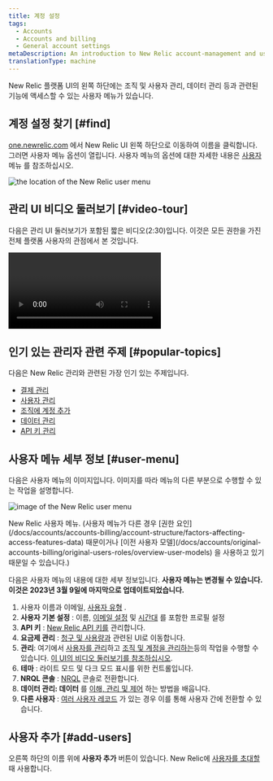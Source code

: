 ```yaml
---
title: 계정 설정
tags:
  - Accounts
  - Accounts and billing
  - General account settings
metaDescription: An introduction to New Relic account-management and user-management settings.
translationType: machine
---
```




New Relic 플랫폼 UI의 왼쪽 하단에는 조직 및 사용자 관리, 데이터 관리 등과 관련된 기능에 액세스할 수 있는 사용자 메뉴가 있습니다.

## 계정 설정 찾기 [#find]

[one.newrelic.com](https://one.newrelic.com) 에서 New Relic UI 왼쪽 하단으로 이동하여 이름을 클릭합니다. 그러면 사용자 메뉴 옵션이 열립니다. 사용자 메뉴의 옵션에 대한 자세한 내용은 [사용자](#user-menu) 메뉴 를 참조하십시오.

<img
  title="the location of the New Relic user menu"
  alt="the location of the New Relic user menu"
  src={accountsUserMenuLocation}
/>

## 관리 UI 비디오 둘러보기 [#video-tour]

다음은 관리 UI 둘러보기가 포함된 짧은 비디오(2:30)입니다. 이것은 모든 권한을 가진 전체 플랫폼 사용자의 관점에서 본 것입니다.

<Video
  type="wistia"
  id="og6og234xc"
/>

## 인기 있는 관리자 관련 주제 [#popular-topics]

다음은 New Relic 관리와 관련된 가장 인기 있는 주제입니다.

* [결제 관리](/docs/accounts/accounts-billing/new-relic-one-pricing-billing/new-relic-one-pricing-billing#usage-ui)
* [사용자 관리](/docs/accounts/accounts-billing/new-relic-one-user-management/introduction-managing-users)
* [조직에 계정 추가](/docs/accounts/accounts-billing/account-structure/add-accounts)
* [데이터 관리](/docs/data-apis/manage-data/manage-your-data)
* [API 키 관리](/docs/apis/intro-apis/new-relic-api-keys)

## 사용자 메뉴 세부 정보 [#user-menu]

다음은 사용자 메뉴의 이미지입니다. 이미지를 따라 메뉴의 다른 부분으로 수행할 수 있는 작업을 설명합니다.

<img
  title="image of the New Relic user menu"
  alt="image of the New Relic user menu"
  src={accountsUserMenu}
/>

<figcaption>
  New Relic 사용자 메뉴. (사용자 메뉴가 다른 경우 [권한 요인](/docs/accounts/accounts-billing/account-structure/factors-affecting-access-features-data) 때문이거나 [이전 사용자 모델](/docs/accounts/original-accounts-billing/original-users-roles/overview-user-models) 을 사용하고 있기 때문일 수 있습니다.)
</figcaption>

다음은 사용자 메뉴의 내용에 대한 세부 정보입니다. **사용자 메뉴는 변경될 수 있습니다. 이것은 2023년 3월 9일에 마지막으로 업데이트되었습니다.**

1. 사용자 이름과 이메일, [사용자 유형](/docs/accounts/accounts-billing/new-relic-one-user-management/user-type) .
2. **사용자 기본 설정** : 이름, [이메일 설정](/docs/accounts/accounts/account-maintenance/account-email-settings/) 및 [시간대](/docs/accounts/accounts-billing/general-account-settings/default-time-zone-setting) 를 포함한 프로필 설정
3. **API 키** : [New Relic API 키를](/docs/apis/intro-apis/new-relic-api-keys) 관리합니다.
4. **요금제 관리** : [청구 및 사용량과](/docs/accounts/accounts-billing/new-relic-one-pricing-billing/new-relic-one-pricing-billing) 관련된 UI로 이동합니다.
5. **관리**: 여기에서 [사용자를 관리](/docs/accounts/accounts-billing/new-relic-one-user-management/user-management-ui-and-tasks#where)하고 [조직 및 계정을 관리하는](/docs/accounts/accounts-billing/account-structure/new-relic-account-structure)등의 작업을 수행할 수 있습니다. [이 UI의 비디오 둘러보기를 참조하십시오](#video-tour).
6. **테마** : 라이트 모드 및 다크 모드 표시를 위한 컨트롤입니다.
7. **NRQL 콘솔** : [NRQL](/docs/query-your-data/explore-query-data/query-builder/nrql-console) 콘솔로 전환합니다.
8. **데이터 관리: 데이터** 를 [이해, 관리 및 제어](/docs/data-apis/manage-data/manage-your-data) 하는 방법을 배웁니다.
9. **다른 사용자** : [여러 사용자 레코드](/docs/accounts/accounts-billing/account-setup/multiple-logins-found) 가 있는 경우 이를 통해 사용자 간에 전환할 수 있습니다.

## 사용자 추가 [#add-users]

오른쪽 하단의 이름 위에 **사용자 추가** 버튼이 있습니다. New Relic에 [사용자를 초대할](/docs/accounts/accounts-billing/new-relic-one-user-management/user-management-ui-and-tasks#add-users) 때 사용합니다.
